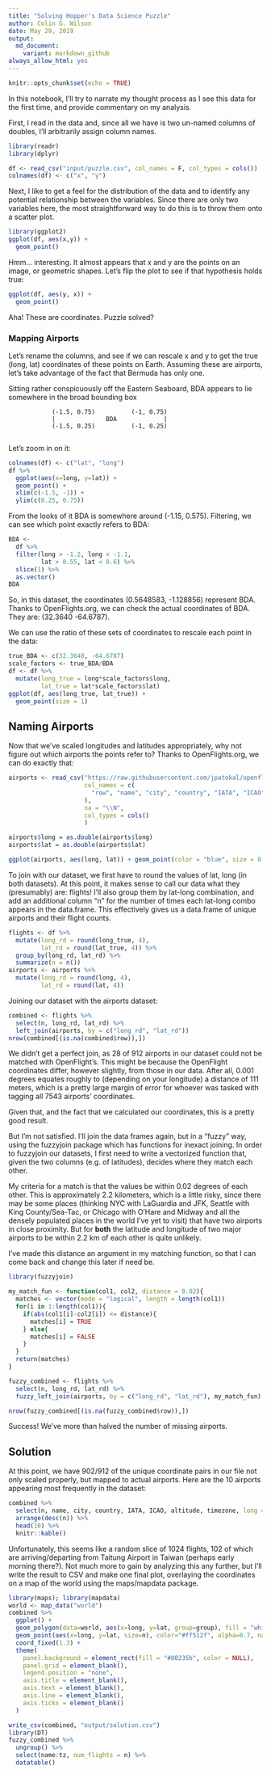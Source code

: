```yaml
---
title: "Solving Hopper's Data Science Puzzle"
author: Colin G. Wilson
date: May 29, 2019
output:
  md_document:
    variant: markdown_github
always_allow_html: yes
---
```


```r
knitr::opts_chunk$set(echo = TRUE)
```

In this notebook, I'll try to narrate my thought process as I see this data for the first time, and provide commentary on my analysis.

First, I read in the data and, since all we have is two un-named columns of doubles, I'll arbitrarily assign column names.
```r
library(readr)
library(dplyr)

df <- read_csv("input/puzzle.csv", col_names = F, col_types = cols())
colnames(df) <- c("x", "y")
```
Next, I like to get a feel for the distribution of the data and to identify any potential relationship between the variables. Since there are only two variables here, the most straightforward way to do this is to throw them onto a scatter plot.
```r
library(ggplot2)
ggplot(df, aes(x,y)) +
  geom_point()
```

Hmm... interesting. It almost appears that x and y are the points on an image, or geometric shapes. Let's flip the plot to see if that hypothesis holds true:
```r
ggplot(df, aes(y, x)) +
  geom_point()
```

Aha! These are coordinates. Puzzle solved?

### Mapping Airports

Let's rename the columns, and see if we can rescale x and y to get the true (long, lat) coordinates of these points on Earth. Assuming these are airports, let's take advantage of the fact that Bermuda has only one.

Sitting rather conspicuously off the Eastern Seaboard, BDA appears to lie somewhere in the broad bounding box

                (-1.5, 0.75)          (-1, 0.75)
                |              BDA             |
                (-1.5, 0.25)          (-1, 0.25)
                
Let's zoom in on it:
```r
colnames(df) <- c("lat", "long")
df %>%
  ggplot(aes(x=long, y=lat)) + 
  geom_point() + 
  xlim(c(-1.5, -1)) +
  ylim(c(0.25, 0.75))
```

From the looks of it BDA is somewhere around (-1.15, 0.575). Filtering, we can see which point exactly refers to BDA:
```r
BDA <- 
  df %>%
  filter(long > -1.2, long < -1.1,
         lat > 0.55, lat < 0.6) %>%
  slice(1) %>%
  as.vector()
BDA
```
So, in this dataset, the coordinates (0.5648583, -1.128856) represent BDA. Thanks to OpenFlights.org, we can check the actual coordinates of BDA. They are: (32.3640 -64.6787).

We can use the ratio of these sets of coordinates to rescale each point in the data:
```r
true_BDA <- c(32.3640, -64.6787)
scale_factors <- true_BDA/BDA
df <- df %>%
  mutate(long_true = long*scale_factors$long,
         lat_true = lat*scale_factors$lat)
ggplot(df, aes(long_true, lat_true)) +
  geom_point(size = 1)
```

## Naming Airports

Now that we've scaled longitudes and latitudes appropriately, why not figure out which airports the points refer to? Thanks to OpenFlights.org, we can do exactly that:

```r
airports <- read_csv("https://raw.githubusercontent.com/jpatokal/openflights/master/data/airports.dat",
                     col_names = c(
                       "row", "name", "city", "country", "IATA", "ICAO", "lat", "long", "altitude", "timezone", "DST", "tz", "type", "source"
                     ),
                     na = "\\N",
                     col_types = cols()
                     )

airports$long = as.double(airports$long)
airports$lat = as.double(airports$lat)

ggplot(airports, aes(long, lat)) + geom_point(color = "blue", size = 0.5) + ggtitle("All 7543 Airports in the World (per OpenFlights.org)")
```
To join with our dataset, we first have to round the values of lat, long (in both datasets). At this point, it makes sense to call our data what they (presumably) are: flights! I'll also group them by lat-long combination, and add an additional column "n" for the number of times each lat-long combo appears in the data.frame. This effectively gives us a data.frame of unique airports and their flight counts.
```r
flights <- df %>%
  mutate(long_rd = round(long_true, 4),
         lat_rd = round(lat_true, 4)) %>%
  group_by(long_rd, lat_rd) %>%
  summarize(n = n())
airports <- airports %>%
  mutate(long_rd = round(long, 4),
         lat_rd = round(lat, 4))
```

Joining our dataset with the airports dataset:
```r
combined <- flights %>%
  select(n, long_rd, lat_rd) %>%
  left_join(airports, by = c("long_rd", "lat_rd"))
nrow(combined[(is.na(combined$row)),])
```
We didn't get a perfect join, as 28 of 912 airports in our dataset could not be matched with OpenFlight's. This might be because the OpenFlight coordinates differ, however slightly, from those in our data. After all, 0.001 degrees equates roughly to (depending on your longitude) a distance of 111 meters, which is a pretty large margin of error for whoever was tasked with tagging all 7543 airports' coordinates.

Given that, and the fact that we calculated our coordinates, this is a pretty good result. 

But I'm not satisfied. I'll join the data frames again, but in a "fuzzy" way, using the fuzzyjoin package which has functions for inexact joining. In order to fuzzyjoin our datasets, I first need to write a vectorized function that, given the two columns (e.g. of latitudes), decides where they match each other.

My criteria for a match is that the values be within 0.02 degrees of each other. This is approximately 2.2 kilometers, which is a little risky, since there may be some places (thinking NYC with LaGuardia and JFK, Seattle with King County/Sea-Tac, or Chicago with O'Hare and Midway and all the densely populated places in the world I've yet to visit) that have two airports in close proximity. But for **both** the latitude and longitude of two major airports to be within 2.2 km of each other is quite unlikely.

I've made this distance an argument in my matching function, so that I can come back and change this later if need be.

```r
library(fuzzyjoin)

my_match_fun <- function(col1, col2, distance = 0.02){
  matches <- vector(mode = "logical", length = length(col1))
  for(i in 1:length(col1)){
    if(abs(col1[i]-col2[i]) <= distance){
      matches[i] = TRUE
    } else{
      matches[i] = FALSE
    }
  }
  return(matches)
}

fuzzy_combined <- flights %>%
  select(n, long_rd, lat_rd) %>%
  fuzzy_left_join(airports, by = c("long_rd", "lat_rd"), my_match_fun)

nrow(fuzzy_combined[(is.na(fuzzy_combined$row)),])
```

Success! We've more than halved the number of missing airports. 

## Solution
At this point, we have 902/912 of the unique coordinate pairs in our file not only scaled properly, but mapped to actual airports. Here are the 10 airports appearing most frequently in the dataset:

```r
combined %>%
  select(n, name, city, country, IATA, ICAO, altitude, timezone, long = long_rd, lat = lat_rd) %>%
  arrange(desc(n)) %>%
  head(10) %>%
  knitr::kable()
```


Unfortunately, this seems like a random slice of 1024 flights, 102 of which are arriving/departing from Taitung Airport in Taiwan (perhaps early morning there?). Not much more to gain by analyzing this any further, but I'll write the result to CSV and make one final plot, overlaying the coordinates on a map of the world using the maps/mapdata package.

```r
library(maps); library(mapdata)
world <- map_data("world")
combined %>% 
  ggplot() +
  geom_polygon(data=world, aes(x=long, y=lat, group=group), fill = "white", color = "#adadad", size=0.5) +
  geom_point(aes(x=long, y=lat, size=n), color="#ff512f", alpha=0.7, na.rm = T) +
  coord_fixed(1.3) +
  theme(
    panel.background = element_rect(fill = "#00235b", color = NULL),
    panel.grid = element_blank(),
    legend.position = "none",
    axis.title = element_blank(),
    axis.text = element_blank(),
    axis.line = element_blank(),
    axis.ticks = element_blank()
  )
```


```r
write_csv(combined, "output/solution.csv")
library(DT)
fuzzy_combined %>%
  ungroup() %>%
  select(name:tz, num_flights = n) %>%
  datatable()
```
